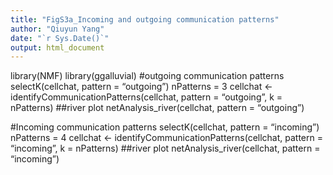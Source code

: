 ---
title: "FigS3a_Incoming and outgoing communication patterns"
author: "Qiuyun Yang"
date: "`r Sys.Date()`"
output: html_document
---

library(NMF)
library(ggalluvial)
#outgoing communication patterns
selectK(cellchat, pattern = "outgoing")
nPatterns = 3
cellchat <- identifyCommunicationPatterns(cellchat, pattern = "outgoing", k = nPatterns)
##river plot
netAnalysis_river(cellchat, pattern = "outgoing")

#Incoming communication patterns
selectK(cellchat, pattern = "incoming")
nPatterns = 4
cellchat <- identifyCommunicationPatterns(cellchat, pattern = "incoming", k = nPatterns)
##river plot
netAnalysis_river(cellchat, pattern = "incoming")
